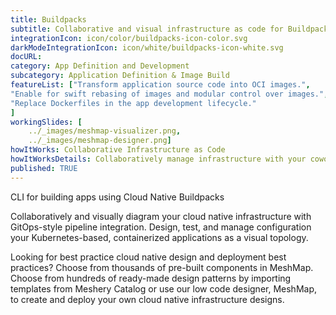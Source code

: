 ---title: Buildpacks  subtitle: Collaborative and visual infrastructure as code for BuildpacksintegrationIcon: icon/color/buildpacks-icon-color.svgdarkModeIntegrationIcon: icon/white/buildpacks-icon-white.svgdocURL: category: App Definition and Developmentsubcategory: Application Definition & Image BuildfeatureList: ["Transform application source code into OCI images.","Enable for swift rebasing of images and modular control over images.","Replace Dockerfiles in the app development lifecycle."]workingSlides: [    ../_images/meshmap-visualizer.png,    ../_images/meshmap-designer.png]howItWorks: Collaborative Infrastructure as CodehowItWorksDetails: Collaboratively manage infrastructure with your coworkers synchronously sharing the same designs.published: TRUE---<p>    CLI for building apps using Cloud Native Buildpacks</p><p>    Collaboratively and visually diagram your cloud native infrastructure with GitOps-style pipeline integration. Design, test, and manage configuration your Kubernetes-based, containerized applications as a visual topology.</p><p>    Looking for best practice cloud native design and deployment best practices? Choose from thousands of pre-built components in MeshMap. Choose from hundreds of ready-made design patterns by importing templates from Meshery Catalog or use our low code designer, MeshMap, to create and deploy your own cloud native infrastructure designs.</p>